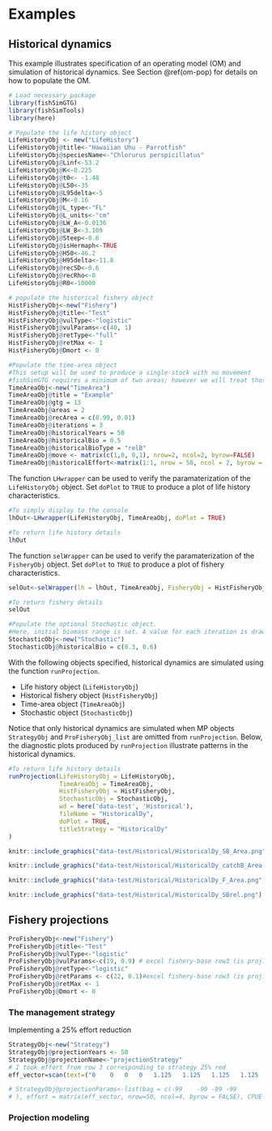
# Examples {#examples}

## Historical dynamics

This example illustrates specification of an operating model (OM) and simulation of historical dynamics. See Section \@ref(om-pop) for details on how to populate the OM.

```r
# Load necessary package
library(fishSimGTG)
library(fishSimTools)
library(here)
```

```r
# Populate the life history object
LifeHistoryObj <- new("LifeHistory")
LifeHistoryObj@title<-"Hawaiian Uhu - Parrotfish"
LifeHistoryObj@speciesName<-"Chlorurus perspicillatus"
LifeHistoryObj@Linf<-53.2
LifeHistoryObj@K<-0.225
LifeHistoryObj@t0<- -1.48
LifeHistoryObj@L50<-35
LifeHistoryObj@L95delta<-5
LifeHistoryObj@M<-0.16
LifeHistoryObj@L_type<-"FL"
LifeHistoryObj@L_units<-"cm"
LifeHistoryObj@LW_A<-0.0136
LifeHistoryObj@LW_B<-3.109
LifeHistoryObj@Steep<-0.6
LifeHistoryObj@isHermaph<-TRUE
LifeHistoryObj@H50<-46.2
LifeHistoryObj@H95delta<-11.8
LifeHistoryObj@recSD<-0.6
LifeHistoryObj@recRho<-0
LifeHistoryObj@R0<-10000
```

```r
# populate the historical fishery object
HistFisheryObj<-new("Fishery")
HistFisheryObj@title<-"Test"
HistFisheryObj@vulType<-"logistic"
HistFisheryObj@vulParams<-c(40, 1)
HistFisheryObj@retType<-"full"
HistFisheryObj@retMax <- 1
HistFisheryObj@Dmort <- 0
```

```r
#Populate the time-area object
#This setup will be used to produce a single-stock with no movement
#fishSimGTG requires a minimum of two areas; however we will treat those areas as a homogeneous fish stock
TimeAreaObj<-new("TimeArea")
TimeAreaObj@title = "Example"
TimeAreaObj@gtg = 13
TimeAreaObj@areas = 2
TimeAreaObj@recArea = c(0.99, 0.01)
TimeAreaObj@iterations = 3
TimeAreaObj@historicalYears = 50
TimeAreaObj@historicalBio = 0.5
TimeAreaObj@historicalBioType = "relB"
TimeAreaObj@move <- matrix(c(1,0, 0,1), nrow=2, ncol=2, byrow=FALSE)
TimeAreaObj@historicalEffort<-matrix(1:1, nrow = 50, ncol = 2, byrow = FALSE)

```

The function `LHwrapper` can be used to verify the paramaterization of the `LifeHistoryObj` object. Set `doPlot` to `TRUE` to produce a plot of life history characteristics. 

```r
#To simply display to the console
lhOut<-LHwrapper(LifeHistoryObj, TimeAreaObj, doPlot = TRUE)
```

```r
#To return life history details
lhOut
```

The function `selWrapper` can be used to verify the paramaterization of the `FisheryObj` object. Set `doPlot` to `TRUE` to produce a plot of fishery characteristics. 

```r
selOut<-selWrapper(lh = lhOut, TimeAreaObj, FisheryObj = HistFisheryObj, doPlot = TRUE)
```

```r
#To return fishery details
selOut
```

```r
#Populate the optional Stochastic object. 
#Here, initial biomass range is set. A value for each iteration is drawn from a uniform distribution
StochasticObj<-new("Stochastic")
StochasticObj@historicalBio = c(0.3, 0.6)
``` 

With the following objects specified, historical dynamics are simulated using the function `runProjection`.

- Life history object (`LifeHistoryObj`)
- Historical fishery object (`HistFisheryObj`)
- Time-area object (`TimeAreaObj`)
- Stochastic object (`StochasticObj`)

Notice that only historical dynamics are simulated when MP objects `StrategyObj` and `ProFisheryObj_list` are omitted from `runProjection`. Below, the diagnostic plots produced by `runProjection` illustrate patterns in the historical dynamics.

```r
#To return life history details
runProjection(LifeHistoryObj = LifeHistoryObj,
              TimeAreaObj = TimeAreaObj,
              HistFisheryObj = HistFisheryObj,
              StochasticObj = StochasticObj,
              wd = here('data-test', 'Historical'),
              fileName = "HistoricalDy",
              doPlot = TRUE,
              titleStrategy = "HistoricalDy"
)
```

```r
knitr::include_graphics("data-test/Historical/HistoricalDy_SB_Area.png")
```

```r
knitr::include_graphics("data-test/Historical/HistoricalDy_catchB_Area.png")
```

```r
knitr::include_graphics("data-test/Historical/HistoricalDy_F_Area.png")
```

```r
knitr::include_graphics("data-test/Historical/HistoricalDy_SBrel.png")
```




## Fishery projections

```r
ProFisheryObj<-new("Fishery")
ProFisheryObj@title<-"Test"
ProFisheryObj@vulType<-"logistic"
ProFisheryObj@vulParams<-c(19, 0.9) # excel fishery-base row3 (is proj?)
ProFisheryObj@retType<-"logistic"
ProFisheryObj@retParams <- c(22, 0.1)#excel fishery-base row3 (is proj?)
ProFisheryObj@retMax <- 1
ProFisheryObj@Dmort <- 0
```

### The management strategy

Implementing a 25% effort reduction

```r
StrategyObj<-new("Strategy")
StrategyObj@projectionYears <- 50
StrategyObj@projectionName<-"projectionStrategy"
# I took effort from row 3 corresponding to strategy 25% red
eff_vector=scan(text=("0	0	0	0	1.125	1.125	1.125	1.125	1.125	1.125	1.125	1.125	1.125	1.125	1.125	1.125	1.125	1.125	1.125	1.125	1.125	1.125	1.125	1.125	1.125	1.125	1.125	1.125	1.125	1.125	1.125	1.125	1.125	1.125	1.125	1.125	1.125	1.125	1.125	1.125	1.125	1.125	1.125	1.125	1.125	1.125	1.125	1.125	1.125	1.125	0	0	0	0	0	0	0	0	0	0	0	0	0	0	0	0	0	0	0	0	0	0	0	0	0	0	0	0	0	0	0	0	0	0	0	0	0	0	0	0	0	0	0	0	0	0	0	0	0	0	0	0	0	0	1.125	1.125	1.125	1.125	1.125	1.125	1.125	1.125	1.125	1.125	1.125	1.125	1.125	1.125	1.125	1.125	1.125	1.125	1.125	1.125	1.125	1.125	1.125	1.125	1.125	1.125	1.125	1.125	1.125	1.125	1.125	1.125	1.125	1.125	1.125	1.125	1.125	1.125	1.125	1.125	1.125	1.125	1.125	1.125	1.125	1.125	1	1	1	1	1	1	1	1	1	1	1	1	1	1	1	1	1	1	1	1	1	1	1	1	1	1	1	1	1	1	1	1	1	1	1	1	1	1	1	1	1	1	1	1	1	1	1	1	1	1"))

# StrategyObj@projectionParams<-list(bag = c(-99	-99	-99	-99
# ), effort = matrix(eff_vector, nrow=50, ncol=4, byrow = FALSE), CPUE = c(1,2), CPUEtype = 'retN') # CPUE is strategy excel proj_CPUE?
```
### Projection modeling {#examples-projection}
